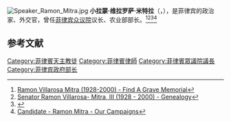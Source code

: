 [[File:Speaker_Ramon_Mitra.jpg|thumb]]
'''小拉蒙·维拉罗萨·米特拉'''（{{lang-en|'''Ramon Villarosa Mitra Jr.'''}}，{{bd|1928年|2月4日|2000年|3月20日|catIdx=R}}），是菲律宾的政治家、外交官，曾任[[菲律宾众议院|菲律宾众议院]]议长、农业部部长。<ref>[https://www.findagrave.com/memorial/5960838/ramon-villarosa-mitra Ramon Villarosa Mitra (1928-2000) - Find A Grave Memorial]</ref><ref>[https://www.geni.com/people/Ramon-Villarosa-Mitra-III/6000000014678349633 Senator Ramon Villarosa- Mitra, III (1928 - 2000) - Genealogy]</ref><ref>{{Cite web |url=https://www.nytimes.com/2000/03/22/world/ramon-mitra-72-foe-of-marcos-regime-during-martial-law.html |title=Ramon Mitra, 72, Foe of Marcos Regime During Martial Law |access-date=2021-03-01 |archive-date=2018-02-03 |archive-url=https://web.archive.org/web/20180203232431/http://www.nytimes.com/2000/03/22/world/ramon-mitra-72-foe-of-marcos-regime-during-martial-law.html |dead-url=no }}</ref><ref>[https://www.ourcampaigns.com/CandidateDetail.html?CandidateID=52042 Candidate - Ramon Mitra - Our Campaigns]</ref>

== 参考文献 ==
{{Reflist}}

[[Category:菲律賓天主教徒|Category:菲律賓天主教徒]]
[[Category:菲律賓律師|Category:菲律賓律師]]
[[Category:菲律賓眾議院議長|Category:菲律賓眾議院議長]]
[[Category:菲律宾政府部长|Category:菲律宾政府部长]]